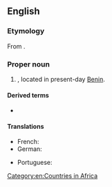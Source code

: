 ==English==
{{wikipedia}}

===Etymology===
From {{bor|en|fon|[[dã]] [[homè]]||belly of Dã; snake's belly}}. {{attention|en|Via another language? When was it first attested?}}

{{rfp|en}}

===Proper noun===
{{en-proper noun}}

# {{senseid|en|Q468814}}{{lb|en|historical}} {{place|en|former country|cont/Africa}}, located in present-day [[Benin]].

====Derived terms====
* {{l|en|Dahomeyan}}

====Translations====
{{trans-top|former country in Africa}}
* French: {{t+|fr|Dahomey|m}}
* German: {{t+|de|Dahomey|n}}
{{trans-mid}}
* Portuguese: {{t|pt|Daomé|m}}
{{trans-bottom}}

[[Category:en:Countries in Africa]]